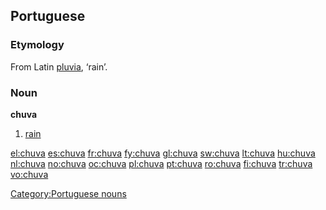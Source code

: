 {{also|chůva}}
==Portuguese==

===Etymology===
From Latin [[pluvia]], ‘rain’.

===Noun===
'''chuva''' {{f}}

# [[rain]]

[[Category:Portuguese nouns]]

[[el:chuva]]
[[es:chuva]]
[[fr:chuva]]
[[fy:chuva]]
[[gl:chuva]]
[[sw:chuva]]
[[lt:chuva]]
[[hu:chuva]]
[[nl:chuva]]
[[no:chuva]]
[[oc:chuva]]
[[pl:chuva]]
[[pt:chuva]]
[[ro:chuva]]
[[fi:chuva]]
[[tr:chuva]]
[[vo:chuva]]